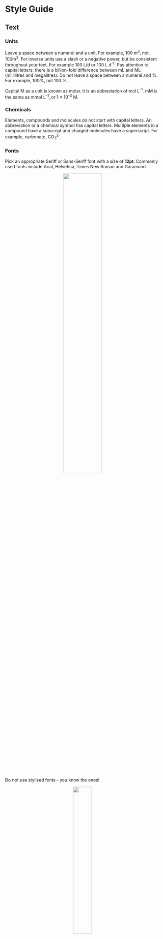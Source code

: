 # Style Guide {#StyleGuide .unnumbered}

## Text {.unnumbered}

### Units {.unnumbered}

Leave a space between a numeral and a unit. For example, 100 m^3^, not 100m^3^. For inverse units use a slash or a negative power, but be consistent throughout your text. For example 100 L/d or 100 L d^-1^. Pay attention to capital letters: there is a billion-fold difference between mL and ML (millilitres and megalitres). Do not leave a space between a numeral and %. For example, 100%, not 100 %.

Capital M as a unit is known as molar. It is an abbreviation of mol L^-1^. mM is the same as mmol L^-1^, or 1 $\times$ 10^-3^ M.

### Chemicals {.unnumbered}

Elements, compounds and molecules do not start with capital letters. An abbreviation or a chemical symbol has capital letters. Multiple elements in a compound have a subscript and charged molecules have a superscript. For example, carbonate, CO~3~^2-^.

### Fonts {.unnumbered}

Pick an appropriate Seriff or Sans-Seriff font with a size of **12pt**. Commonly used fonts include Arial, Helvetica, Times New Roman and Garamond.

<center>![](images/styleguide/good-fonts.png){width="50%"}</center>

Do not use stylised fonts - you know the ones!

<center>![](images/styleguide/bad-fonts.png){width="35%"}</center>

### Paragraphs {.unnumbered}

Format your paragraphs with the following:

-   **Line spacing:** 1.5pt
-   **Section headings:** 14pt font size and in bold
-   **Margins:** 2cm margins on all sides i.e. top, bottom, left, and right margins

<center>![](images/styleguide/paragraph.png){width="80%"}</center>

Use consistent approach when capatalising your headers/titles:

-   Capitalise at least the first and last word
-   Don't capitalise conjunctions, prepositions, and articles (e.g. the, an, a)

<center>![](images/styleguide/headings.png){width="75%"}</center>

## Figures {.unnumbered}

### Positioning {.unnumbered}

Put the figure after it is referred to in the text for the first time, so that the figure is below. Refer to every figure and make sure the figure caption is updated to the right number.

### 3D {.unnumbered}

Do not use 3D plots to visualise your data! They easily misrepresent data and, more often than not, look visually jarring. They can be appropriate for certain types of scatterplots or surface plots when there is a third dimension to the data.

### Colour {.unnumbered}

Rarely are the defaults the best choice for your figure.

When selecting a colour palette:

-   Consider the saturation and brightness of your colours

-   Be considerate of colour blindness and of how colours are commonly interpreted, i.e. if you were mapping surface temperatures you would not use red to colour the cold areas and blue for the hot

-   Use black font and black lines for the axes

-   Do not put a border around the figure

### Captions {.unnumbered}

Captions are positioned below a figure and above a table. They contain a useful description to assist the interpretation of the figure or table. Do not include a title as your caption renders this redundant!

### Timeseries axis {.unnumbered}

If you have a date axis, arrange the dates so that they can be read.

![](images/styleguide/Goodgraphs/Slide4.PNG){width="80%"}

Do not let them all crash into each other.

If you have a timespan of many years, do not include days and months in the date tick label. For example, between 1950 and 2000, it does not matter to the reader that a point occurred on 1 January.

![](images/styleguide/Goodgraphs/Slide5.PNG){width="80%"}

### Multipanel plots {.unnumbered}

### Unnecessary regressions {.unnumbered}

Do not include a trendline for a series of data that you have calculated yourself. If y = 2x, and you calculate y over a series of x values, a linear regression of this calculation will give you a formula of 2x, with an r^2^ of 1. This regression is not helpful.

![](images/styleguide/Goodgraphs/Slide3.PNG){width="80%"}

### Good graphs {.unnumbered}

Include axis labels, with units. Use a legend if you have more than one data series. Spread your tick marks out nicely. Use black lines for the axes and black font for the text.

![](images/styleguide/Goodgraphs/Slide1.PNG){width="80%"}

![](images/styleguide/Goodgraphs/Slide2.PNG){width="80%"}

### Bad graphs {.unnumbered}

The following graphs leave a lot to be desired! They misrepresent data, lack critical details, and are visually jarring. Take a look at each and read the marker's feedback to get an idea of how your graphs will be assessed.

**Figure 1:**

<center>![](images/styleguide/bad-graph-1.png){width="80%"}</center>

Feedback:

-   This is a graph of one number on a completely arbitrary scale
-   We've been told it's the total 3 times but not what it's a total of!
-   5 decimal places! With the scale of this y-axis decimal places are serving no useful purpose here
-   There's no units or y-axis label and a title has been used instead of a figure caption

**Figure 2:**

<center>![](images/styleguide/bad-graph-2.png){width="80%"}</center>

Feedback:

-   A 3D visualisation is being used for 2D data
-   No axis labels or units
-   Missing a legend for the two lines plotted

**Figure 3:**

<center>![](images/styleguide/bad-graph-3.png){width="80%"}</center>

Feedback:

-   A pie chart of what?
-   Missing units and a legend
-   Pie charts are a poor choice of visualisation for comparing numbers. The human eye is much less able to distinguish differences of scale for data represented as sectors of a circle compared to rectangles on a bar chart

### Superfluous images {.unnumbered}

Unless specified, your assessments are not picture books! Do not use figures to arbitrarily lengthen your report and add visual clutter. Justify the purpose of each figure you include. When used well, figures should support your writing and illustrate key points to the reader.

<center>![](images/styleguide/superfluous.png){width="80%"}</center>

## Tables {.unnumbered}

All tables must be styled as per the following:

-   **Table font size:** All table information is to be in 10pt font
-   **Line spacing:** Within a table, line spacing is to single line spacing
-   **Decimals:** Within a table column a common decimal place format is to be used
-   **Heading separator:** A single solid line is to be used to separate column headings from numbers
-   **Caption location:** The table caption must be placed above the table
-   **Caption label font:** The caption label is to be in 12pt font
-   **Caption label line spacing:** The caption label line spacing is to be single line spacing
-   **Sub-groups:** Identification of subgroups with a line is optional
-   **Pooled group:** Identification of a pooled group with a dashed line is optional

<center>

```r
knitr::include_graphics("images/styleguide/table.png")
```

</center>

## Referencing {.unnumbered}

When completing academic work it is essential that you refer to the sources of information within your text, and professionally adhere to referencing standards. Marks will be deducted for inadequate, or poor quality referencing. Complete details of these works should be arranged alphabetically in a reference list at the end of any document or report you submit.

You are permitted to use Harvard or APA reference style. The choice is up to you as long as it is used consistently throughout the document.

1)  When referring to a specific page or pages of a reference:

> Labaree (2006, p. 17) disputed the evidence.

> The findings are suppored in the literature (Labaree, 2006, p.17-18).

2)  When referring to more than one work by the same author(s):

> Fink and Brayman (2004, 2006) expressed similar doubts.

3)  When referring to more than one work in the same year:

> Research in this field has progressed rapidly (Hargreave,s 2005a) (Hargreaves 2005b).

4)  When there are two authors:

> There is mounting evidence of these trends (Tilbury & Wortman, 2003).

> The study built on earlier work by Tilbury and Wortman (2003).

5)  When there are three or more authors:

> New research as revealed substantial differences (Leithwood et al., 1999).

6)  When referring to a publication that has no specific author, but which was written by an organization:

> Global concern is increasing (UNESCO, 1992).

7)  When citing 3 or more works that support the same argument:

> There is a strong concensus in the literature (Andrews, 2015; Brown & Baldwin, 2012; Carter et al., 2016).

## Submissions {.unnumbered}

When uploading your assessments, only submit your work in PDF format - not Word's *.docx*. In Word, you can export your documents to PDF via *File -\> Save As... -\> File Format -\> PDF -\> Save*.

<center>![](images/styleguide/files.png){width="80%"}</center>
